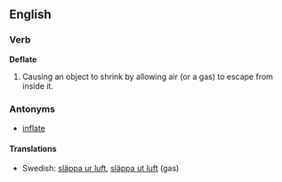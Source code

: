 ==English==
===Verb===
'''Deflate'''
# Causing an object to shrink by allowing air (or a gas) to escape from inside it.

===Antonyms===
*[[inflate]]

====Translations====
*Swedish: [[släppa ur luft]], [[släppa ut luft]] (gas)